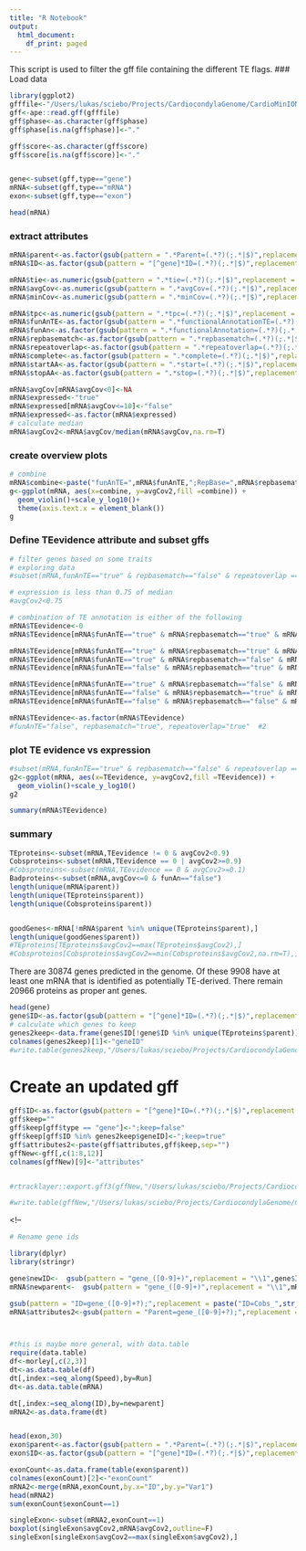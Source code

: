```yaml
---
title: "R Notebook"
output:
  html_document:
    df_print: paged
---
```


This script is used to filter the gff file containing the different TE flags.
### Load data
```r
library(ggplot2)
gfffile<-"/Users/lukas/sciebo/Projects/CardiocondylaGenome/CardioMinION/annotation/Cobs.alpha.v.2.1.geneCombined/tmp/Cobs.alpha.v.2.1.geneannotation.1.3.TEflags.gff3"
gff<-ape::read.gff(gfffile)
gff$phase<-as.character(gff$phase)
gff$phase[is.na(gff$phase)]<-"."

gff$score<-as.character(gff$score)
gff$score[is.na(gff$score)]<-"."


gene<-subset(gff,type=="gene")
mRNA<-subset(gff,type=="mRNA")
exon<-subset(gff,type=="exon")

head(mRNA)

```

### extract attributes
```r
mRNA$parent<-as.factor(gsub(pattern = ".*Parent=(.*?)(;.*|$)",replacement = "\\1",perl = T,x = mRNA$attributes))
mRNA$ID<-as.factor(gsub(pattern = "[^gene]*ID=(.*?)(;.*|$)",replacement = "\\1",perl = T,x = mRNA$attributes))

mRNA$tie<-as.numeric(gsub(pattern = ".*tie=(.*?)(;.*|$)",replacement = "\\1",perl = T,x = mRNA$attributes))
mRNA$avgCov<-as.numeric(gsub(pattern = ".*avgCov=(.*?)(;.*|$)",replacement = "\\1",perl = T,x = mRNA$attributes))
mRNA$minCov<-as.numeric(gsub(pattern = ".*minCov=(.*?)(;.*|$)",replacement = "\\1",perl = T,x = mRNA$attributes))

mRNA$tpc<-as.numeric(gsub(pattern = ".*tpc=(.*?)(;.*|$)",replacement = "\\1",perl = T,x = mRNA$attributes))
mRNA$funAnTE<-as.factor(gsub(pattern = ".*functionalAnnotationTE=(.*?)(;.*|$)",replacement = "\\1",perl = T,x = mRNA$attributes))
mRNA$funAn<-as.factor(gsub(pattern = ".*functionalAnnotation=(.*?)(;.*|$)",replacement = "\\1",perl = T,x = mRNA$attributes))
mRNA$repbasematch<-as.factor(gsub(pattern = ".*repbasematch=(.*?)(;.*|$)",replacement = "\\1",perl = T,x = mRNA$attributes))
mRNA$repeatoverlap<-as.factor(gsub(pattern = ".*repeatoverlap=(.*?)(;.*|$)",replacement = "\\1",perl = T,x = mRNA$attributes))
mRNA$complete<-as.factor(gsub(pattern = ".*complete=(.*?)(;.*|$)",replacement = "\\1",perl = T,x = mRNA$attributes))
mRNA$startAA<-as.factor(gsub(pattern = ".*start=(.*?)(;.*|$)",replacement = "\\1",perl = T,x = mRNA$attributes))
mRNA$stopAA<-as.factor(gsub(pattern = ".*stop=(.*?)(;.*|$)",replacement = "\\1",perl = T,x = mRNA$attributes))

mRNA$avgCov[mRNA$avgCov<0]<-NA
mRNA$expressed<-"true"
mRNA$expressed[mRNA$avgCov<=10]<-"false"
mRNA$expressed<-as.factor(mRNA$expressed)
# calculate median
mRNA$avgCov2<-mRNA$avgCov/median(mRNA$avgCov,na.rm=T)
```

### create overview plots
```r

# combine
mRNA$combine<-paste("funAnTE=",mRNA$funAnTE,";RepBase=",mRNA$repbasematch,";overlap=",mRNA$repeatoverlap,sep="")
g<-ggplot(mRNA, aes(x=combine, y=avgCov2,fill =combine)) + 
  geom_violin()+scale_y_log10()+
  theme(axis.text.x = element_blank())
g
```

### Define TEevidence attribute and subset gffs
```r

# filter genes based on some traits
# exploring data
#subset(mRNA,funAnTE=="true" & repbasematch=="false" & repeatoverlap =="true",c(seqid,start,stop,tie,avgCov,avgCov2,funAnTE,repbasematch,repeatoverlap,parent,ID))

# expression is less than 0.75 of median
#avgCov2<0.75

# combination of TE annotation is either of the following
mRNA$TEevidence<-0
mRNA$TEevidence[mRNA$funAnTE=="true" & mRNA$repbasematch=="true" & mRNA$repeatoverlap=="true"]<-3

mRNA$TEevidence[mRNA$funAnTE=="true" & mRNA$repbasematch=="true" & mRNA$repeatoverlap=="false"]<-2
mRNA$TEevidence[mRNA$funAnTE=="true" & mRNA$repbasematch=="false" & mRNA$repeatoverlap=="true"]<-2
mRNA$TEevidence[mRNA$funAnTE=="false" & mRNA$repbasematch=="true" & mRNA$repeatoverlap=="true"]<-2

mRNA$TEevidence[mRNA$funAnTE=="true" & mRNA$repbasematch=="false" & mRNA$repeatoverlap=="false"]<-1
mRNA$TEevidence[mRNA$funAnTE=="false" & mRNA$repbasematch=="true" & mRNA$repeatoverlap=="false"]<-1
mRNA$TEevidence[mRNA$funAnTE=="false" & mRNA$repbasematch=="false" & mRNA$repeatoverlap=="true"]<-1

mRNA$TEevidence<-as.factor(mRNA$TEevidence)
#funAnTE="false", repbasematch="true", repeatoverlap="true"  #2
```

### plot TE evidence vs expression
```r

#subset(mRNA,funAnTE=="true" & repbasematch=="false" & repeatoverlap =="true")
g2<-ggplot(mRNA, aes(x=TEevidence, y=avgCov2,fill =TEevidence)) + 
  geom_violin()+scale_y_log10()
g2

summary(mRNA$TEevidence)
```

### summary
```r

TEproteins<-subset(mRNA,TEevidence != 0 & avgCov2<0.9)
Cobsproteins<-subset(mRNA,TEevidence == 0 | avgCov2>=0.9)
#Cobsproteins<-subset(mRNA,TEevidence == 0 & avgCov2>=0.1)
Badproteins<-subset(mRNA,avgCov<=0 & funAn=="false")
length(unique(mRNA$parent))
length(unique(TEproteins$parent))
length(unique(Cobsproteins$parent))


goodGenes<-mRNA[!mRNA$parent %in% unique(TEproteins$parent),]
length(unique(goodGenes$parent))
#TEproteins[TEproteins$avgCov2==max(TEproteins$avgCov2),]
#Cobsproteins[Cobsproteins$avgCov2==min(Cobsproteins$avgCov2,na.rm=T),]


```
There are 30874 genes predicted in the genome. Of these 9908 have at least one mRNA that is identified as potentially TE-derived. There remain 20966 proteins as proper ant genes.

```r

head(gene)
gene$ID<-as.factor(gsub(pattern = "[^gene]*ID=(.*?)(;.*|$)",replacement = "\\1",perl = T,x = gene$attributes))
# calculate which genes to keep
genes2keep<-data.frame(gene$ID[!gene$ID %in% unique(TEproteins$parent)])
colnames(genes2keep)[1]<-"geneID"
#write.table(genes2keep,"/Users/lukas/sciebo/Projects/CardiocondylaGenome/CardioMinION/TEprotein.screen/genes2keep.tsv",quote=F, row.names=F,col.names=F)

```

# Create an updated gff
```r
gff$ID<-as.factor(gsub(pattern = "[^gene]*ID=(.*?)(;.*|$)",replacement = "\\1",perl = T,x = gff$attributes))
gff$keep=""
gff$keep[gff$type == "gene"]<-";keep=false"
gff$keep[gff$ID %in% genes2keep$geneID]<-";keep=true"
gff$attributes2<-paste(gff$attributes,gff$keep,sep="")
gffNew<-gff[,c(1:8,12)]
colnames(gffNew)[9]<-"attributes"


#rtracklayer::export.gff3(gffNew,"/Users/lukas/sciebo/Projects/CardiocondylaGenome/CardioMinION/annotation/Cobs.alpha.v.2.1.geneCombined/test.gff3")

#write.table(gffNew,"/Users/lukas/sciebo/Projects/CardiocondylaGenome/CardioMinION/annotation/Cobs.alpha.v.2.1.geneCombined/Cobs.alpha.v.2.1.geneannotation.1.3.TEflags2.gff3",col.names=F,quote=F,row.names=F,sep="\t")
```

<!--
```r

# Rename gene ids

library(dplyr)
library(stringr)

gene$newID<-  gsub(pattern = "gene_([0-9]+)",replacement = "\\1",gene$ID,perl=T) %>% str_pad(., width=5, side="left", pad="0") %>% gsub(pattern = "([0-9]+)",replacement = "Cobs_\\1",perl=T) 
mRNA$newparent<-  gsub(pattern = "gene_([0-9]+)",replacement = "\\1",mRNA$parent,perl=T) %>% str_pad(., width=5, side="left", pad="0") %>% gsub(pattern = "([0-9]+)",replacement = "Cobs_\\1",perl=T) 

gsub(pattern = "ID=gene_([0-9]+?);",replacement = paste("ID=Cobs_",str_pad("\\1",1,"left",0),";",sep = ""),gene$attributes,perl=T)%>% head(.)
mRNA$attributes2<-gsub(pattern = "Parent=gene_([0-9]+?);",replacement = paste("Parent=Cobs_",str_pad("\\1",1,"left",0),";",sep = ""),mRNA$attributes,perl=T)



#this is maybe more general, with data.table
require(data.table)
df<-morley[,c(2,3)]
dt<-as.data.table(df)
dt[,index:=seq_along(Speed),by=Run]
dt<-as.data.table(mRNA)

dt[,index:=seq_along(ID),by=newparent]
mRNA2<-as.data.frame(dt)


head(exon,30)
exon$parent<-as.factor(gsub(pattern = ".*Parent=(.*?)(;.*|$)",replacement = "\\1",perl = T,x = exon$attributes))
exon$ID<-as.factor(gsub(pattern = "[^gene]*ID=(.*?)(;.*|$)",replacement = "\\1",perl = T,x = exon$attributes))

```

```r
exonCount<-as.data.frame(table(exon$parent))
colnames(exonCount)[2]<-"exonCount"
mRNA2<-merge(mRNA,exonCount,by.x="ID",by.y="Var1")
head(mRNA2)
sum(exonCount$exonCount==1)

singleExon<-subset(mRNA2,exonCount==1)
boxplot(singleExon$avgCov2,mRNA$avgCov2,outline=F)
singleExon[singleExon$avgCov2==max(singleExon$avgCov2),]
```

